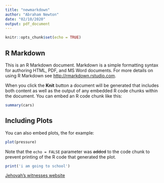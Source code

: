 ```yaml
---
title: "newmarkdown"
author: "Abraham Newton"
date: "02/10/2020"
output: pdf_document
---
```


```r
knitr::opts_chunk$set(echo = TRUE)
```

## R Markdown

This is an R Markdown document. Markdown is a simple formatting syntax for authoring HTML, PDF, and MS Word documents. For more details on using R Markdown see <http://rmarkdown.rstudio.com>.

When you click the **Knit** button a document will be generated that includes both content as well as the output of any embedded R code chunks within the document. You can embed an R code chunk like this:

```r
summary(cars)
```

## Including Plots

You can also embed plots, the for example:

```r
plot(pressure)
```

Note that the `echo = FALSE` parameter was ~~added~~ to the code chunk to prevent printing of the R code that generated the plot.
```r
print('i am going to school')
```
[Jehovah's witnesses website](https://www.jw.org)
